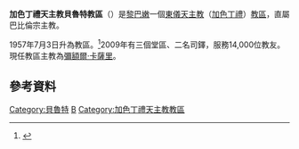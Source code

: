{{Infobox Roman Catholic diocese
|jurisdiction     = 教區
|name             = 貝魯特
|latin= Eparchia Berytensis  Chaldaeorum
|image =
|caption =
|location = [[黎巴嫩|黎巴嫩]]
|territory = 
|population = 14,000
|rite = [[加色丁禮天主教會|加色丁禮]]
|patron =
|province = 直屬宗主教
|established = 1957年
|cathedral = 
|co-cathedral =
|leadership = 主教 
|website =
|pope =  
|patriarch= 
|metropolitan =
|ordinary = [[彌額爾·卡薩里|彌額爾·卡薩里]]
|coadjutor archbishop = 
|coadjutor bishop = 
|auxiliary = 
|emeritus =
}}

'''加色丁禮天主教貝魯特教區'''（{{lang-la|Eparchia Berytensis Chaldaeorum}}）是[[黎巴嫩|黎巴嫩]]一個[[東儀天主教|東儀天主教]]（[[加色丁禮天主教會|加色丁禮]]）[[教區|教區]]，直屬巴比倫宗主教。

1957年7月3日升為教區。<ref>{{cite journal
|journal=[[宗座公報|宗座公報]]
|publisher=梵蒂岡出版社
|date=1958年
|volume=50
|title=Etsi taeterrima
|page=27
|url=http://www.vatican.va/archive/aas/documents/AAS%2046%20%5B1954%5D%20-%20ocr.pdf
|access-date=2013-04-22
|archive-date=2013-09-03
|archive-url=https://web.archive.org/web/20130903002740/http://www.vatican.va/archive/aas/documents/AAS%2046%20%5B1954%5D%20-%20ocr.pdf
|dead-url=no
}}</ref>2009年有三個堂區、二名司鐸，服務14,000位教友。現任教區主教為[[彌額爾·卡薩里|彌額爾·卡薩里]]。

==參考資料==
{{reflist}}
{{加色丁禮天主教會教區}}
{{黎巴嫩天主教教區}}
[[Category:貝魯特|Category:貝魯特]]
[[Category:黎巴嫩天主教教區|B]]
[[Category:加色丁禮天主教教區|Category:加色丁禮天主教教區]]